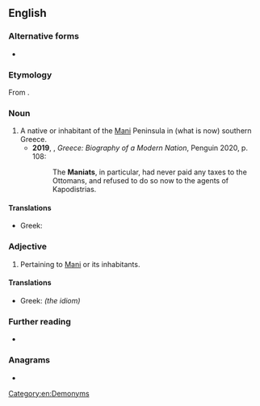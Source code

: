 ==English==

===Alternative forms===
* {{alter|en|Maniate|Maniote}}

===Etymology===
From {{suffix|en|Mani|iot}}.

===Noun===
{{en-noun}}

# A native or inhabitant of the [[Mani]] Peninsula in (what is now) southern Greece. {{defdate|from 17th c.}}
#*'''2019''', {{w|Roderick Beaton}}, ''Greece: Biography of a Modern Nation'', Penguin 2020, p. 108:
#*:The '''Maniats''', in particular, had never paid any taxes to the Ottomans, and refused to do so now to the agents of Kapodistrias.

====Translations====
{{trans-top|person from Mani}}
* Greek: {{t+|el|Μανιάτης|m}}
{{trans-mid}}
{{trans-bottom}}

===Adjective===
{{en-adj|-}}

# Pertaining to [[Mani]] or its inhabitants. {{defdate|from 19th c.}}

====Translations====
{{trans-top|relating to Mani}}
* Greek: {{t+|el|μανιάτικος}} {{t|el|Μανιάτικα}} ''(the idiom)''
{{trans-mid}}
{{trans-bottom}}

===Further reading===
* {{pedialite|Mani Peninsula}}

===Anagrams===
* {{anagrams|en|a=aimnot|I am not|Minato|manito}}

[[Category:en:Demonyms]]